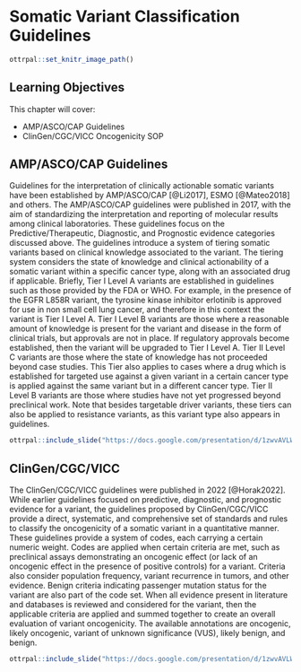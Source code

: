 
# Somatic Variant Classification Guidelines

```r
ottrpal::set_knitr_image_path()
```

## Learning Objectives

This chapter will cover:  

- AMP/ASCO/CAP Guidelines
- ClinGen/CGC/VICC Oncogenicity SOP

## AMP/ASCO/CAP Guidelines

Guidelines for the interpretation of clinically actionable somatic variants have been established by AMP/ASCO/CAP [@Li2017], ESMO [@Mateo2018] and others. The AMP/ASCO/CAP guidelines were published in 2017, with the aim of standardizing the interpretation and reporting of molecular results among clinical laboratories. These guidelines focus on the Predictive/Therapeutic, Diagnostic, and Prognostic evidence categories discussed above. The guidelines introduce a system of tiering somatic variants based on clinical knowledge associated to the variant. The tiering system considers the state of knowledge and clinical actionability of a somatic variant within a specific cancer type, along with an associated drug if applicable. Briefly, Tier I Level A variants are established in guidelines such as those provided by the FDA or WHO. For example, in the presence of the EGFR L858R variant, the tyrosine kinase inhibitor erlotinib is approved for use in non small cell lung cancer, and therefore in this context the variant is Tier I Level A. Tier I Level B variants are those where a reasonable amount of knowledge is present for the variant and disease in the form of clinical trials, but approvals are not in place. If regulatory approvals become established, then the variant will be upgraded to Tier I Level A. Tier II Level C variants are those where the state of knowledge has not proceeded beyond case studies. This Tier also applies to cases where a drug which is established for targeted use against a given variant in a certain cancer type is applied against the same variant but in a different cancer type. Tier II Level B variants are those where studies have not yet progressed beyond preclinical work. Note that besides targetable driver variants, these tiers can also be applied to resistance variants, as this variant type also appears in guidelines.

```r
ottrpal::include_slide("https://docs.google.com/presentation/d/1zwvAVLWpN2mKrJLgo5ZcAuSKQrHZ8zunIYHLe-w6bBo/edit#slide=id.g22509046821_0_8")
```

## ClinGen/CGC/VICC

The ClinGen/CGC/VICC guidelines were published in 2022 [@Horak2022]. While earlier guidelines focused on predictive, diagnostic, and prognostic evidence for a variant, the guidelines proposed by ClinGen/CGC/VICC provide a direct, systematic, and comprehensive set of standards and rules to classify the oncogenicity of a somatic variant in a quantitative manner. These guidelines provide a system of codes, each carrying a certain numeric weight. Codes are applied when certain criteria are met, such as preclinical assays demonstrating an oncogenic effect (or lack of an oncogenic effect in the presence of positive controls) for a variant. Criteria also consider population frequency, variant recurrence in tumors, and other evidence. Benign criteria indicating passenger mutation status for the variant are also part of the code set. When all evidence present in literature and databases is reviewed and considered for the variant, then the applicable criteria are applied and summed together to create an overall evaluation of variant oncogenicity. The available annotations are oncogenic, likely oncogenic, variant of unknown significance (VUS), likely benign, and benign. 
   
```r
ottrpal::include_slide("https://docs.google.com/presentation/d/1zwvAVLWpN2mKrJLgo5ZcAuSKQrHZ8zunIYHLe-w6bBo/edit#slide=id.g28106c9f66a_0_7")
```

